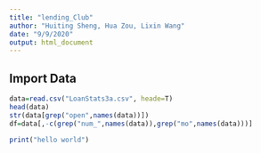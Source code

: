 ```yaml
---
title: "lending_Club"
author: "Huiting Sheng, Hua Zou, Lixin Wang"
date: "9/9/2020"
output: html_document
---
```


## Import Data
```r
data=read.csv("LoanStats3a.csv", heade=T)
head(data)
str(data[grep("open",names(data))])
df=data[,-c(grep("num_",names(data)),grep("mo",names(data)))]

print("hello world")
```

